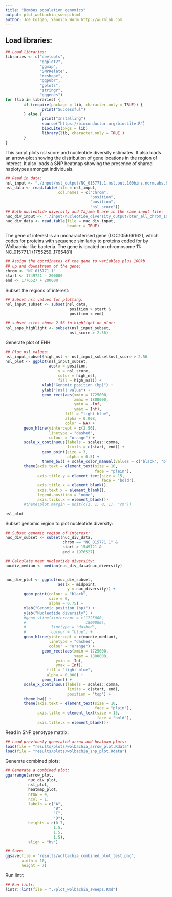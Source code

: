 ```yaml
---
title: "Bombus population genomics"
output: plot_wolbachia_sweep.html
author: Joe Colgan, Yannick Wurm http://wurmlab.com
---
```



## Load libraries:

```r
## Load libraries:
libraries <- c("devtools",
               "ggplot2",
               "ggmap",
               "SNPRelate",
               "reshape",
               "ggpubr",
               "gplots",
               "stringr",
               "gggenes")
for (lib in libraries) {
        if (require(package = lib, character.only = TRUE)) {
                print("Successful")
        } else {
                print("Installing")
                source("https://bioconductor.org/biocLite.R")
                biocLite(pkgs = lib)
                library(lib, character.only = TRUE )
        }
}
```

This script plots nsl score and nucleotide diversity estimates. It also loads an arrow-plot showing the 
distribution of gene locations in the region of interest. It also loads a SNP heatmap showing the presence of shared haplotypes amongst individuals.

```r
## Read in data:
nsl_input <- "./input/nsl_output/NC_015771.1.nsl.out.100bins.norm.abs.bed.tmp"
nsl_data <- read.table(file = nsl_input,
                       col.names = c("chrom",
                                     "position",
                                     "position",
                                     "nsl_score"))
## Both nucleotide diversity and Tajima D are in the same input file:
nuc_div_input <- "./input/nucleotide_diversity_output/bter_all_chrom_10kb.txt"
nuc_div_data <- read.table(file = nuc_div_input,
                           header = TRUE)
```

The gene of interest is an uncharacterised gene (LOC105666162), which codes for proteins with sequence similarity to proteins coded for by Wolbachia-like bacteria. The gene is located on chromosome 11:
NC_015771.1 (1755259..1765481)

```r
## Assign the coordinates of the gene to variables plus 100kb 
## up and downstream of the gene:
chrom <- "NC_015771.1"
start <- 1749721 - 200000
end <- 1776527 + 200000
```

Subset the regions of interest:

```r
## Subset nsl values for plotting:
nsl_input_subset <- subset(nsl_data,
                            position > start &
                            position < end)

## subset sites above 2.56 to highlight on plot:
nsl_snps_highlight <- subset(nsl_input_subset,
                            nsl_score > 2.56)
```

Generate plot of EHH:

```r
## Plot nsl values:
nsl_input_subset$high_nsl <- nsl_input_subset$nsl_score > 2.56
nsl_plot <- ggplot(nsl_input_subset,
                   aes(x = position,
                       y = nsl_score,
                       color = high_nsl,
                       fill = high_nsl)) +
                xlab("Genomic position (bp)") +
                ylab("|nsl| value") +
                geom_rect(aes(xmin = 1725000,
                              xmax = 1800000,
                              ymin = -Inf,
                              ymax = Inf),
                          fill = "light blue",
                          alpha = 0.008,
                          color = NA) +
        geom_hline(yintercept = c(2.56),
                   linetype = "dashed",
                   colour = "orange") +
        scale_x_continuous(labels = scales::comma,
                           limits = c(start, end)) +
                geom_point(size = 3,
                           alpha = 0.5) +
                theme_bw() + scale_color_manual(values = c("black", "blue")) +
        theme(axis.text = element_text(size = 10,
                                       face = "plain"),
              axis.title.y = element_text(size = 15,
                                          face = "bold"),
              axis.title.x = element_blank(),
              axis.text.x = element_blank(),
              legend.position = "none",
              axis.ticks.x = element_blank()) 
        #theme(plot.margin = unit(c(1, 1, 0, 1), "cm"))

nsl_plot
```

Subset genomic region to plot nucleotide diversity:

```r
## Subset genomic region of interest:
nuc_div_subset <- subset(nuc_div_data,
                         chrom == "NC_015771.1" &
                         start > 1549721 &
                         end < 1976527)

## Calculate mean nucleotide diversity:
nucdiv_median <- median(nuc_div_data$nuc_diversity)


nuc_div_plot <- ggplot(nuc_div_subset,
                       aes(x = midpoint,
                           y = nuc_diversity)) +
        geom_point(colour = "black",
                   size = 0,
                   alpha = 0.75) +
        xlab("Genomic position (bp)") +
        ylab("Nucleotide diversity") +
        #geom_vline(xintercept = c(1725000,
        #                          1800000),
        #           linetype = "dashed",
        #           colour = "blue") +
        geom_hline(yintercept = c(nucdiv_median),
                   linetype = "dashed",
                   colour = "orange") +
                geom_rect(aes(xmin = 1725000,
                              xmax = 1800000,
                      ymin = -Inf,
                      ymax = Inf),
                  fill = "light blue",
                  alpha = 0.008) +
                geom_line() +
        scale_x_continuous(labels = scales::comma,
                           limits = c(start, end),
                           position = "top") +
        theme_bw() +
        theme(axis.text = element_text(size = 10,
                                       face = "plain"),
              axis.title = element_text(size = 15,
                                        face = "bold"),
              axis.title.x = element_blank())
```

Read in SNP genotype matrix:

```r
## Load previously generated arrow and heatmap plots:
load(file = "results/plots/wolbachia_arrow_plot.Rdata")
load(file = "results/plots/wolbachia_snp_plot.Rdata")
```

Generate combined plots:

```r
## Generate a combined plot:
ggarrange(arrow_plot,
          nuc_div_plot,
          nsl_plot,
          heatmap_plot,
          nrow = 4,
          ncol = 1,
          labels = c("A",
                     "B",
                     "C",
                     "D"),
          heights = c(0.7,
                     1.5,
                     1.5,
                     1.5),
          align = "hv")

## Save:
ggsave(file = "results/wolbachia_combined_plot_test.png",
       width = 10,
       height = 7)
```

Run lintr:

```r
## Run lintr:
lintr::lint(file = "./plot_wolbachia_sweeps.Rmd")
```